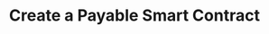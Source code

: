 ---
title: Create a Payable Smart Contract
description: TBD
updated: 2024-05-31
authors: [ashucoder9]
icon: Terminal
---